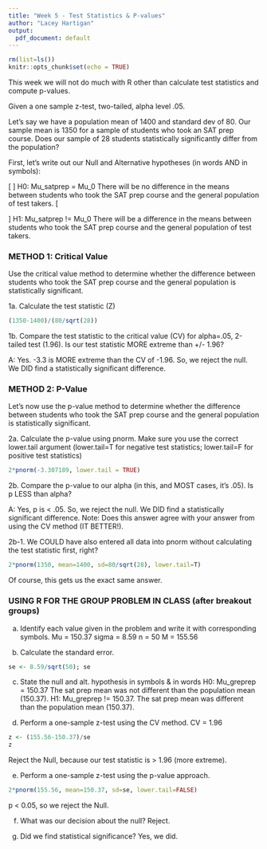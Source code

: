 ---
title: "Week 5 - Test Statistics & P-values"
author: "Lacey Hartigan"
output:
  pdf_document: default
---

```{r  include=FALSE}
rm(list=ls())
knitr::opts_chunk$set(echo = TRUE)
```

This week we will not do much with R other than calculate test statistics and compute p-values.

Given a one sample z-test, two-tailed, alpha level .05. 

Let's say we have a population mean of 1400 and standard dev of 80. Our sample mean is 1350 for a sample of students who took an SAT prep course. Does our sample of 28 students statistically significantly differ from the population?

First, let's write out our Null and Alternative hypotheses (in words AND in symbols):

\[
\begin{aligned}
H_0: \mu_{satprep} = \mu_0 \\
\end{aligned}
\]
H0: Mu_satprep = Mu_0
There will be no difference in the means between students who took the SAT prep course and the general population of test takers.
\[
\begin{aligned}
H_1: \mu_{satprep} \neq \mu_0 \\ 
\end{aligned}
\]
H1: Mu_satprep != Mu_0
There will be a difference in the means between students who took the SAT prep course and the general population of test takers.

### METHOD 1: Critical Value
Use the critical value method to determine whether the difference between students who took the SAT prep course and the general population is statistically significant.

1a. Calculate the test statistic (Z)
```{r}
(1350-1400)/(80/sqrt(28))
```
1b. Compare the test statistic to the critical value (CV) for alpha=.05, 2-tailed test (1.96). Is our test statistic MORE extreme than +/- 1.96? 

A: Yes. -3.3 is MORE extreme than the CV of -1.96. So, we reject the null. We DID find a statistically significant difference.

### METHOD 2: P-Value
Let's now use the p-value method to determine whether the difference between students who took the SAT prep course and the general population is statistically significant.

2a. Calculate the p-value using pnorm. Make sure you use the correct lower.tail argument (lower.tail=T for negative test statistics; lower.tail=F for positive test statistics)
```{r}
2*pnorm(-3.307189, lower.tail = TRUE)
```

2b. Compare the p-value to our alpha (in this, and MOST cases, it's .05). Is p LESS than alpha? 

A: Yes, p is < .05. So, we reject the null. We DID find a statistically significant difference. Note: Does this answer agree with your answer from using the CV method (IT BETTER!).

2b-1. We COULD have also entered all data into pnorm without calculating the test statistic first, right? 
```{r}
2*pnorm(1350, mean=1400, sd=80/sqrt(28), lower.tail=T)
```
Of course, this gets us the exact same answer.


### USING R FOR THE GROUP PROBLEM IN CLASS (after breakout groups)

a. Identify each value given in the problem and write it with corresponding symbols.
  Mu = 150.37
  sigma = 8.59
  n = 50
  M = 155.56

b. Calculate the standard error.
```{r}
se <- 8.59/sqrt(50); se
```

c. State the null and alt. hypothesis in symbols & in words
  H0: Mu_greprep = 150.37 The sat prep mean was not different than the population mean (150.37).
  H1: Mu_greprep != 150.37. The sat prep mean was different than the population mean (150.37). 

d. Perform a one-sample z-test using the CV method.
  CV = 1.96
  
```{r}
z <- (155.56-150.37)/se
z
```
  Reject the Null, because our test statistic is > 1.96 (more extreme).


e. Perform a one-sample z-test using the p-value approach. 
```{r}
2*pnorm(155.56, mean=150.37, sd=se, lower.tail=FALSE)
```
  p < 0.05, so we reject the Null. 

f. What was our decision about the null? 
  Reject.

g. Did we find statistical significance?
  Yes, we did.



